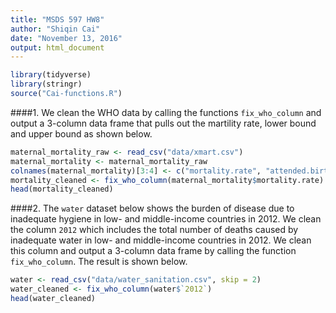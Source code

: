 ```yaml
---
title: "MSDS 597 HW8"
author: "Shiqin Cai"
date: "November 13, 2016"
output: html_document
---
```


```r
library(tidyverse)
library(stringr)
source("Cai-functions.R")
```



####1. We clean the WHO data by calling the functions `fix_who_column` and output a 3-column data frame that pulls out the martility rate, lower bound and upper bound as shown below.

```r
maternal_mortality_raw <- read_csv("data/xmart.csv")
maternal_mortality <- maternal_mortality_raw
colnames(maternal_mortality)[3:4] <- c("mortality.rate", "attended.births")
mortality_cleaned <- fix_who_column(maternal_mortality$mortality.rate)
head(mortality_cleaned)
```



####2. The `water` dataset below shows the burden of disease due to inadequate hygiene in low- and middle-income countries in 2012. We clean the column `2012` which includes the total number of deaths caused by inadequate water in low- and middle-income countries in 2012. We clean this column and output a 3-column data frame by calling the function `fix_who_column`. The result is shown below.

```r
water <- read_csv("data/water_sanitation.csv", skip = 2)
water_cleaned <- fix_who_column(water$`2012`)
head(water_cleaned)
```

